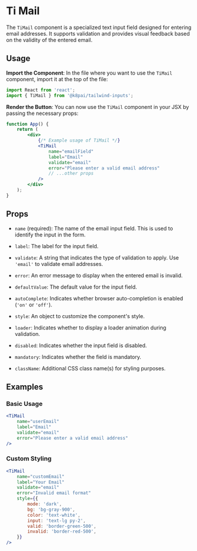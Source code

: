 # Ti Mail

The `TiMail` component is a specialized text input field designed for entering email addresses. It supports validation and provides visual feedback based on the validity of the entered email.

## Usage

**Import the Component**: In the file where you want to use the `TiMail` component, import it at the top of the file:

```jsx copy {2}
import React from 'react';
import { TiMail } from '@k8pai/tailwind-inputs';
```

**Render the Button**: You can now use the `TiMail` component in your JSX by passing the necessary props:

```jsx copy {5-11}
function App() {
	return (
		<div>
			{/* Example usage of TiMail */}
			<TiMail
				name="emailField"
				label="Email"
				validate="email"
				error="Please enter a valid email address"
				// ...other props
			/>
		</div>
	);
}
```

## Props

-   `name` (required): The name of the email input field. This is used to identify the input in the form.

-   `label`: The label for the input field.

-   `validate`: A string that indicates the type of validation to apply. Use `'email'` to validate email addresses.

-   `error`: An error message to display when the entered email is invalid.

-   `defaultValue`: The default value for the input field.

-   `autoComplete`: Indicates whether browser auto-completion is enabled (`'on'` or `'off'`).

-   `style`: An object to customize the component's style.

-   `loader`: Indicates whether to display a loader animation during validation.

-   `disabled`: Indicates whether the input field is disabled.

-   `mandatory`: Indicates whether the field is mandatory.

-   `className`: Additional CSS class name(s) for styling purposes.

## Examples

### Basic Usage

```jsx copy
<TiMail
	name="userEmail"
	label="Email"
	validate="email"
	error="Please enter a valid email address"
/>
```

### Custom Styling

```jsx copy
<TiMail
	name="customEmail"
	label="Your Email"
	validate="email"
	error="Invalid email format"
	style={{
		mode: 'dark',
		bg: 'bg-gray-900',
		color: 'text-white',
		input: 'text-lg py-2',
		valid: 'border-green-500',
		invalid: 'border-red-500',
	}}
/>
```

